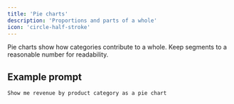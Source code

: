 ```yaml
---
title: 'Pie charts'
description: 'Proportions and parts of a whole'
icon: 'circle-half-stroke'
---
```


Pie charts show how categories contribute to a whole. Keep segments to a reasonable number for readability.

## Example prompt

```
Show me revenue by product category as a pie chart
```

